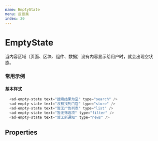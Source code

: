 ```yaml
---
name: EmptyState
menu: 反馈类
index: 20
---
```


# EmptyState

当内容区域（页面、区块、组件、数据）没有内容显示给用户时，就会出现空状态。

### 常用示例

#### 基本样式

```javascript
  <ad-empty-state text="搜索结果为空" type="search" />
  <ad-empty-state text="没有找到门店" type="store" />
  <ad-empty-state text="暂无广告列表" type="list" />
  <ad-empty-state text="暂无筛选项" type="filter" />
  <ad-empty-state text="暂无新通知" type="news" />
```

## Properties
